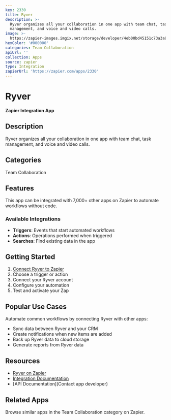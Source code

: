 ```yaml
---
key: 2330
title: Ryver
description: >-
  Ryver organizes all your collaboration in one app with team chat, task
  management, and voice and video calls.
image: >-
  https://zapier-images.imgix.net/storage/developer/4eb00bd45151c73a3a98408bfcbb9f84.png?auto=format%2Ccompress&ixlib=python-3.0.0&q=50
hexColor: '#000000'
categories: Team Collaboration
apiUrl: ''
collection: Apps
source: zapier
type: Integration
zapierUrl: 'https://zapier.com/apps/2330'
---
```

# Ryver

**Zapier Integration App**

## Description

Ryver organizes all your collaboration in one app with team chat, task management, and voice and video calls.

## Categories

Team Collaboration

## Features

This app can be integrated with 7,000+ other apps on Zapier to automate workflows without code.

### Available Integrations

- **Triggers**: Events that start automated workflows
- **Actions**: Operations performed when triggered
- **Searches**: Find existing data in the app

## Getting Started

1. [Connect Ryver to Zapier](https://zapier.com/apps/2330)
2. Choose a trigger or action
3. Connect your Ryver account
4. Configure your automation
5. Test and activate your Zap

## Popular Use Cases

Automate common workflows by connecting Ryver with other apps:

- Sync data between Ryver and your CRM
- Create notifications when new items are added
- Back up Ryver data to cloud storage
- Generate reports from Ryver data

## Resources

- [Ryver on Zapier](https://zapier.com/apps/2330)
- [Integration Documentation](https://zapier.com/apps/2330/integrations)
- [API Documentation](Contact app developer)

## Related Apps

Browse similar apps in the Team Collaboration category on Zapier.
